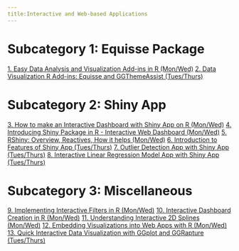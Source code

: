 ```yaml
---
title:Interactive and Web-based Applications
---
```

# Subcategory 1: Equisse Package
[1. Easy Data Analysis and Visualization Add-ins in R (Mon/Wed)](https://www.youtube.com/watch?v=gIPY_5m-vRk)
[2. Data Visualization R Add-ins: Equisse and GGThemeAssist  (Tues/Thurs)](https://youtu.be/CpGb063CeWY)

# Subcategory 2: Shiny App
[3. How to make an Interactive Dashboard with Shiny App on R (Mon/Wed)](https://youtu.be/UG6QibAflRs)
[4. Introducing Shiny Package in R - Interactive Web Dashboard (Mon/Wed)](https://www.youtube.com/watch?v=FIr5wMAn2ow)
[5. RShiny: Overview, Reactives, How it helps (Mon/Wed)](https://youtu.be/8Z1me5ebCUw)
[6. Introduction to Features of Shiny App (Tues/Thurs)](https://youtu.be/eCsZs-pqy3M)
[7. Outlier Detection App with Shiny App (Tues/Thurs)](https://youtu.be/cmJrHpFYh1U)
[8. Interactive Linear Regression Model App with Shiny App (Tues/Thurs)](https://youtu.be/eMwM3gXQ5Xg)

# Subcategory 3: Miscellaneous
[9. Implementing Interactive Filters in R (Mon/Wed)](https://www.loom.com/share/0ba371f62d884042bdf1288d1fca926e)
[10. Interactive Dashboard Creation in R (Mon/Wed)](https://youtu.be/szwG8L-Eyc4)
[11. Understanding Interactive 2D Splines (Mon/Wed)](https://youtu.be/Nm2oT09uSA0)
[12. Embedding Visualizations into Web Apps with R (Mon/Wed)](https://www.youtube.com/watch?v=8j3ttwrtASE)
[13. Quick Interactive Data Visualization with GGplot and GGRapture (Tues/Thurs)](https://www.youtube.com/watch?v=Lod_XBetQ5g)

